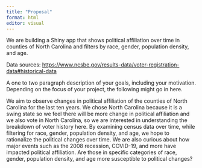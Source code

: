 ```yaml
---
title: "Proposal"
format: html
editor: visual
---
```


We are building a Shiny app that shows political affiliation over time in counties of North Carolina and filters by race, gender, population density, and age. 

Data sources: <https://www.ncsbe.gov/results-data/voter-registration-data#historical-data>

A one to two paragraph description of your goals, including your motivation. Depending on the focus of your project, the following might go in here.

We aim to observe changes in political affiliation of the counties of North Carolina for the last ten years. We chose North Carolina because it is a swing state so we feel there will be more change in political affiliation and we also vote in North Carolina, so we are interested in understanding the breakdown of voter history here. By examining census data over time, while filtering for race, gender, population density, and age, we hope to rationalize the political changes over time. We are also curious about how major events such as the 2008 recession, COVID-19, and more have impacted political affiliation. Are those in specific categories of race, gender, population density, and age more susceptible to political changes? 
